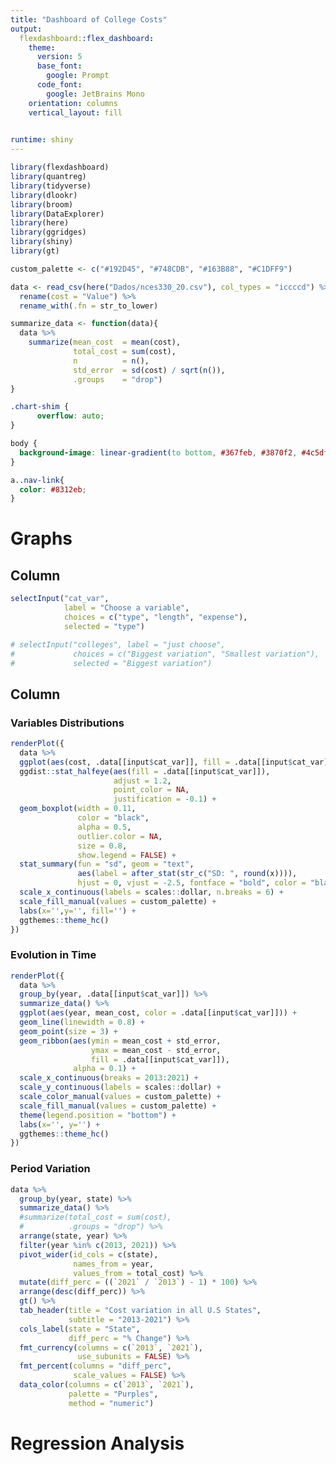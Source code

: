 ```yaml
---
title: "Dashboard of College Costs"
output: 
  flexdashboard::flex_dashboard:
    theme:
      version: 5
      base_font:
        google: Prompt
      code_font:
        google: JetBrains Mono
    orientation: columns
    vertical_layout: fill
    

runtime: shiny
---
```


```r
library(flexdashboard)
library(quantreg)
library(tidyverse)
library(dlookr)
library(broom)
library(DataExplorer)
library(here)
library(ggridges)
library(shiny)
library(gt)

custom_palette <- c("#192D45", "#748CDB", "#163B88", "#C1DFF9")

data <- read_csv(here("Dados/nces330_20.csv"), col_types = "iccccd") %>%
  rename(cost = "Value") %>%
  rename_with(.fn = str_to_lower)

summarize_data <- function(data){
  data %>%
    summarize(mean_cost  = mean(cost),
              total_cost = sum(cost),
              n          = n(),
              std_error  = sd(cost) / sqrt(n()),
              .groups    = "drop")
}


```

```css
.chart-shim {
      overflow: auto;
}

body {
  background-image: linear-gradient(to bottom, #367feb, #3870f2, #4c5df5, #6744f3, #8312eb);
}

a..nav-link{
  color: #8312eb;
}

```


# Graphs

## Column {.sidebar data-width="250"}

```r
selectInput("cat_var",
            label = "Choose a variable", 
            choices = c("type", "length", "expense"), 
            selected = "type")

# selectInput("colleges", label = "just choose",
#             choices = c("Biggest variation", "Smallest variation"),
#             selected = "Biggest variation")
```

## Column {.tabset data-width="650"}

### Variables Distributions

```r
renderPlot({
  data %>% 
  ggplot(aes(cost, .data[[input$cat_var]], fill = .data[[input$cat_var]])) +
  ggdist::stat_halfeye(aes(fill = .data[[input$cat_var]]),
                       adjust = 1.2, 
                       point_color = NA, 
                       justification = -0.1) +
  geom_boxplot(width = 0.11, 
               color = "black",
               alpha = 0.5,
               outlier.color = NA,
               size = 0.8, 
               show.legend = FALSE) +
  stat_summary(fun = "sd", geom = "text",
               aes(label = after_stat(str_c("SD: ", round(x)))),
               hjust = 0, vjust = -2.5, fontface = "bold", color = "black") +
  scale_x_continuous(labels = scales::dollar, n.breaks = 6) +
  scale_fill_manual(values = custom_palette) +
  labs(x='',y='', fill='') + 
  ggthemes::theme_hc()
})


```

### Evolution in Time

```r
renderPlot({
  data %>% 
  group_by(year, .data[[input$cat_var]]) %>% 
  summarize_data() %>% 
  ggplot(aes(year, mean_cost, color = .data[[input$cat_var]])) +
  geom_line(linewidth = 0.8) +
  geom_point(size = 3) +
  geom_ribbon(aes(ymin = mean_cost + std_error,
                  ymax = mean_cost - std_error, 
                  fill = .data[[input$cat_var]]), 
              alpha = 0.1) +
  scale_x_continuous(breaks = 2013:2021) +
  scale_y_continuous(labels = scales::dollar) +
  scale_color_manual(values = custom_palette) +
  scale_fill_manual(values = custom_palette) +
  theme(legend.position = "bottom") +
  labs(x='', y='') +
  ggthemes::theme_hc()
})
```

### Period Variation

```r
data %>%
  group_by(year, state) %>%
  summarize_data() %>%
  #summarize(total_cost = sum(cost),
  #          .groups = "drop") %>%
  arrange(state, year) %>%
  filter(year %in% c(2013, 2021)) %>%
  pivot_wider(id_cols = c(state),
              names_from = year,
              values_from = total_cost) %>%
  mutate(diff_perc = ((`2021` / `2013`) - 1) * 100) %>%
  arrange(desc(diff_perc)) %>% 
  gt() %>%
  tab_header(title = "Cost variation in all U.S States",
             subtitle = "2013-2021") %>% 
  cols_label(state = "State",
             diff_perc = "% Change") %>%
  fmt_currency(columns = c(`2013`, `2021`),
               use_subunits = FALSE) %>%
  fmt_percent(columns = "diff_perc",
              scale_values = FALSE) %>% 
  data_color(columns = c(`2013`, `2021`), 
             palette = "Purples",
             method = "numeric") 

```

# Regression Analysis
